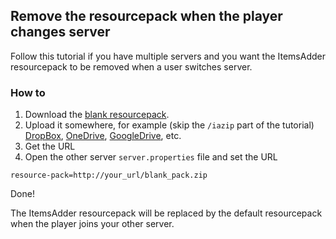 
## Remove the resourcepack when the player changes server

Follow this tutorial if you have multiple servers and you want the ItemsAdder resourcepack to be removed when a user switches server.

### How to

1. Download the [blank resourcepack](http://matteodev.it/spigot/itemsadder/blank_pack.zip).
2. Upload it somewhere, for example (skip the `/iazip` part of the tutorial) [DropBox](/../plugin-usage/resourcepack-hosting/resourcepack-on-dropbox), [OneDrive](/../plugin-usage/resourcepack-hosting/onedrive), [GoogleDrive](/../plugin-usage/resourcepack-hosting/google-drive), etc.
3. Get the URL
4. Open the other server `server.properties` file and set the URL


```properties server.properties lines icon="properties"
resource-pack=http://your_url/blank_pack.zip
```


Done!

The ItemsAdder resourcepack will be replaced by the default resourcepack when the player joins your other server.